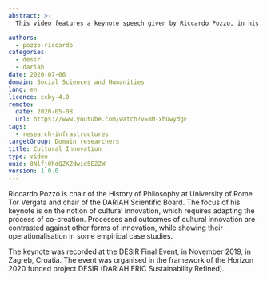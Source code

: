 ```yaml
---
abstract: >-
  This video features a keynote speech given by Riccardo Pozzo, in his capacity as Chair of the DARIAH Scientific Board, during the final event for the DESIR project, held in Zagreb in November 2019.  In it, he discusses co-creation and cultural innovation, and how research infrastructures play a key role in this.

authors:
  - pozzo-riccardo
categories:
  - desir
  - dariah
date: 2020-07-06
domain: Social Sciences and Humanities
lang: en
licence: ccby-4.0
remote:
  date: 2020-05-08
  url: https://www.youtube.com/watch?v=8M-xhOwydgE
tags:
  - research-infrastructures
targetGroup: Domain researchers
title: Cultural Innovation
type: video
uuid: 8Nlfj0hdQZKZdwid5E2ZW
version: 1.0.0
---
```


Riccardo Pozzo is chair of the History of Philosophy at University of Rome Tor Vergata and chair of the DARIAH Scientific Board. The focus of his keynote is on the notion of cultural innovation, which requires adapting the process of co-creation. Processes and outcomes of cultural innovation are contrasted against other forms of innovation, while showing their operationalisation in some empirical case studies.

The keynote was recorded at the DESIR Final Event, in November 2019, in Zagreb, Croatia. The event was organised in the framework of the Horizon 2020 funded project DESIR (DARIAH ERIC Sustainability Refined).

<VideoCard
  title="DH in Practice"
  subtitle="Cultural Innovation - Riccardo Pozzo at the DESIR Final Event 2019"
  id="8M-xhOwydgE"
  image="/assets/images/cms/resources/riccardo-cultural-innovation/riccardo-pozzo-image-vidcard.png"
/>

